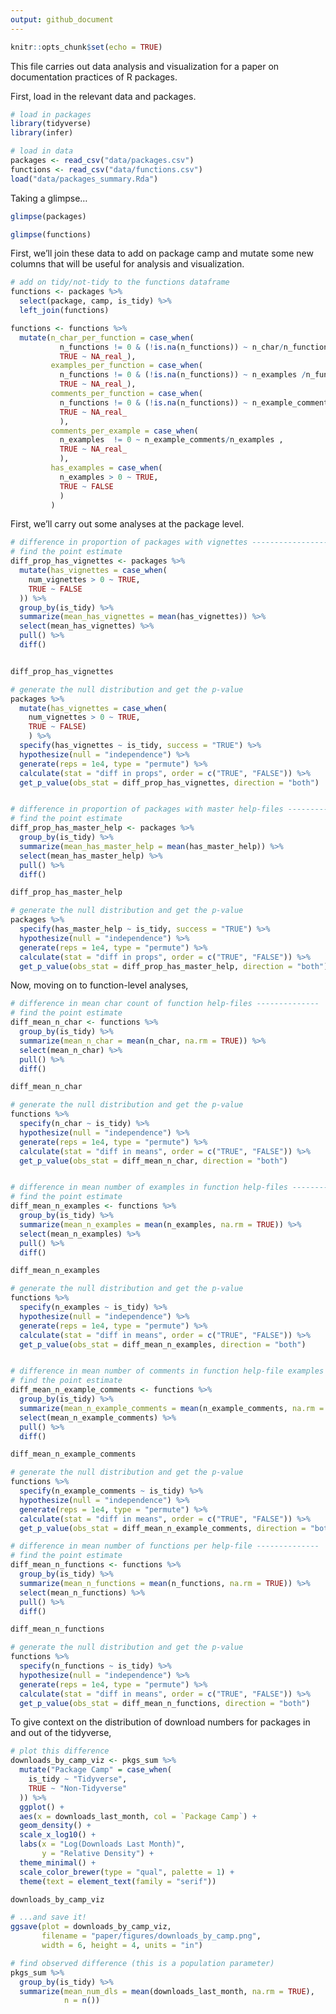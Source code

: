 ```yaml
---
output: github_document
---
```


```r
knitr::opts_chunk$set(echo = TRUE)
```

This file carries out data analysis and visualization for a paper on documentation practices of R packages.

First, load in the relevant data and packages.

```r
# load in packages
library(tidyverse)
library(infer)

# load in data
packages <- read_csv("data/packages.csv")
functions <- read_csv("data/functions.csv")
load("data/packages_summary.Rda")
```

Taking a glimpse...

```r
glimpse(packages)

glimpse(functions)
```

First, we'll join these data to add on package camp and mutate some new columns that will be useful for analysis and visualization.

```r
# add on tidy/not-tidy to the functions dataframe
functions <- packages %>%
  select(package, camp, is_tidy) %>%
  left_join(functions)

functions <- functions %>%
  mutate(n_char_per_function = case_when(
           n_functions != 0 & (!is.na(n_functions)) ~ n_char/n_functions,
           TRUE ~ NA_real_),
         examples_per_function = case_when(
           n_functions != 0 & (!is.na(n_functions)) ~ n_examples /n_functions,
           TRUE ~ NA_real_),
         comments_per_function = case_when(
           n_functions != 0 & (!is.na(n_functions)) ~ n_example_comments/n_functions,
           TRUE ~ NA_real_
           ),
         comments_per_example = case_when(
           n_examples  != 0 ~ n_example_comments/n_examples ,
           TRUE ~ NA_real_
           ),
         has_examples = case_when(
           n_examples > 0 ~ TRUE,
           TRUE ~ FALSE
           )
         )
```

First, we'll carry out some analyses at the package level.

```r
# difference in proportion of packages with vignettes ------------------
# find the point estimate
diff_prop_has_vignettes <- packages %>%
  mutate(has_vignettes = case_when(
    num_vignettes > 0 ~ TRUE,
    TRUE ~ FALSE
  )) %>%
  group_by(is_tidy) %>%
  summarize(mean_has_vignettes = mean(has_vignettes)) %>%
  select(mean_has_vignettes) %>%
  pull() %>%
  diff()


diff_prop_has_vignettes

# generate the null distribution and get the p-value
packages %>%
  mutate(has_vignettes = case_when(
    num_vignettes > 0 ~ TRUE,
    TRUE ~ FALSE)
    ) %>%
  specify(has_vignettes ~ is_tidy, success = "TRUE") %>%
  hypothesize(null = "independence") %>%
  generate(reps = 1e4, type = "permute") %>%
  calculate(stat = "diff in props", order = c("TRUE", "FALSE")) %>%
  get_p_value(obs_stat = diff_prop_has_vignettes, direction = "both")


# difference in proportion of packages with master help-files --------------
# find the point estimate
diff_prop_has_master_help <- packages %>%
  group_by(is_tidy) %>%
  summarize(mean_has_master_help = mean(has_master_help)) %>%
  select(mean_has_master_help) %>%
  pull() %>%
  diff()

diff_prop_has_master_help

# generate the null distribution and get the p-value
packages %>%
  specify(has_master_help ~ is_tidy, success = "TRUE") %>%
  hypothesize(null = "independence") %>%
  generate(reps = 1e4, type = "permute") %>%
  calculate(stat = "diff in props", order = c("TRUE", "FALSE")) %>%
  get_p_value(obs_stat = diff_prop_has_master_help, direction = "both")
```

Now, moving on to function-level analyses,

```r
# difference in mean char count of function help-files --------------
# find the point estimate
diff_mean_n_char <- functions %>%
  group_by(is_tidy) %>%
  summarize(mean_n_char = mean(n_char, na.rm = TRUE)) %>%
  select(mean_n_char) %>%
  pull() %>%
  diff()

diff_mean_n_char

# generate the null distribution and get the p-value
functions %>%
  specify(n_char ~ is_tidy) %>%
  hypothesize(null = "independence") %>%
  generate(reps = 1e4, type = "permute") %>%
  calculate(stat = "diff in means", order = c("TRUE", "FALSE")) %>%
  get_p_value(obs_stat = diff_mean_n_char, direction = "both")


# difference in mean number of examples in function help-files --------------
# find the point estimate
diff_mean_n_examples <- functions %>%
  group_by(is_tidy) %>%
  summarize(mean_n_examples = mean(n_examples, na.rm = TRUE)) %>%
  select(mean_n_examples) %>%
  pull() %>%
  diff()

diff_mean_n_examples

# generate the null distribution and get the p-value
functions %>%
  specify(n_examples ~ is_tidy) %>%
  hypothesize(null = "independence") %>%
  generate(reps = 1e4, type = "permute") %>%
  calculate(stat = "diff in means", order = c("TRUE", "FALSE")) %>%
  get_p_value(obs_stat = diff_mean_n_examples, direction = "both")


# difference in mean number of comments in function help-file examples ----------
# find the point estimate
diff_mean_n_example_comments <- functions %>%
  group_by(is_tidy) %>%
  summarize(mean_n_example_comments = mean(n_example_comments, na.rm = TRUE)) %>%
  select(mean_n_example_comments) %>%
  pull() %>%
  diff()

diff_mean_n_example_comments

# generate the null distribution and get the p-value
functions %>%
  specify(n_example_comments ~ is_tidy) %>%
  hypothesize(null = "independence") %>%
  generate(reps = 1e4, type = "permute") %>%
  calculate(stat = "diff in means", order = c("TRUE", "FALSE")) %>% 
  get_p_value(obs_stat = diff_mean_n_example_comments, direction = "both")

# difference in mean number of functions per help-file --------------
# find the point estimate
diff_mean_n_functions <- functions %>%
  group_by(is_tidy) %>%
  summarize(mean_n_functions = mean(n_functions, na.rm = TRUE)) %>%
  select(mean_n_functions) %>%
  pull() %>%
  diff()

diff_mean_n_functions

# generate the null distribution and get the p-value
functions %>%
  specify(n_functions ~ is_tidy) %>%
  hypothesize(null = "independence") %>%
  generate(reps = 1e4, type = "permute") %>%
  calculate(stat = "diff in means", order = c("TRUE", "FALSE")) %>% 
  get_p_value(obs_stat = diff_mean_n_functions, direction = "both")
```

To give context on the distribution of download numbers for packages in and out of the tidyverse,

```r
# plot this difference
downloads_by_camp_viz <- pkgs_sum %>%
  mutate("Package Camp" = case_when(
    is_tidy ~ "Tidyverse",
    TRUE ~ "Non-Tidyverse"
  )) %>%
  ggplot() +
  aes(x = downloads_last_month, col = `Package Camp`) +
  geom_density() + 
  scale_x_log10() + 
  labs(x = "Log(Downloads Last Month)",
       y = "Relative Density") + 
  theme_minimal() +
  scale_color_brewer(type = "qual", palette = 1) +
  theme(text = element_text(family = "serif"))

downloads_by_camp_viz

# ...and save it!
ggsave(plot = downloads_by_camp_viz, 
       filename = "paper/figures/downloads_by_camp.png",
       width = 6, height = 4, units = "in")

# find observed difference (this is a population parameter)
pkgs_sum %>%
  group_by(is_tidy) %>%
  summarize(mean_num_dls = mean(downloads_last_month, na.rm = TRUE),
            n = n())
```


